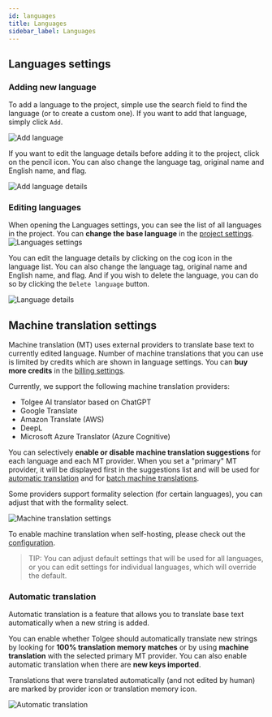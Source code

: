 ```yaml
---
id: languages
title: Languages
sidebar_label: Languages
---
```


## Languages settings
### Adding new language
To add a language to the project, simple use the search field to find the language (or to create a custom one). If you want to add that language, simply click `Add`.

![Add language](/img/docs/platform/languages_add.png)

If you want to edit the language details before adding it to the project, click on the pencil icon.
You can also change the language tag, original name and English name, and flag.

![Add language details](/img/docs/platform/languages_add_details.png)

### Editing languages
When opening the Languages settings, you can see the list of all languages in the project. You can **change the base language** in the [project settings](project_settings).
![Languages settings](/img/docs/platform/languages_settings.png)

You can edit the language details by clicking on the cog icon in the language list. You can also change the language tag, original name and English name, and flag.
And if you wish to delete the language, you can do so by clicking the `Delete language` button.

![Language details](/img/docs/platform/languages_language_details.png)


## Machine translation settings

Machine translation (MT) uses external providers to translate base text to currently edited language.
Number of machine translations that you can use is limited by credits which are shown in language settings. You can **buy more credits** in the [billing settings](organization_settings#billing).

Currently, we support the following machine translation providers:

- Tolgee AI translator based on ChatGPT
- Google Translate
- Amazon Translate (AWS)
- DeepL
- Microsoft Azure Translator (Azure Cognitive)

You can selectively **enable or disable machine translation suggestions** for each language and each MT provider.
When you set a "primary" MT provider, it will be displayed first in the suggestions list and will be used for [automatic translation](#automatic-translation) and for [batch machine translations](/platform/translation_keys/batch_operations#available-batch-operations).

Some providers support formality selection (for certain languages), you can adjust that with the formality select.

![Machine translation settings](/img/docs/platform/languages-mt-settings.png)

To enable machine translation when self-hosting, please check out the [configuration](/platform/self_hosting/configuration#machine-translation).

> TIP: You can adjust default settings that will be used for all languages, or you can edit settings for individual languages, which will override the default.

### Automatic translation

Automatic translation is a feature that allows you to translate base text automatically when a new string is added.

You can enable whether Tolgee should automatically translate new strings by looking for **100% translation memory matches** or by using **machine translation** with the selected primary MT provider. You can also enable automatic translation when there are **new keys imported**.

Translations that were translated automatically (and not edited by human) are marked by provider icon or translation memory icon.

![Automatic translation](/img/docs/platform/auto_translation.png)
